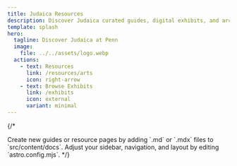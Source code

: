 ```yaml
---
title: Judaica Resources
description: Discover Judaica curated guides, digital exhibits, and archival resources from the Penn Libraries.
template: splash
hero:
  tagline: Discover Judaica at Penn
  image:
    file: ../../assets/logo.webp
  actions:
    - text: Resources
      link: /resources/arts
      icon: right-arrow
    - text: Browse Exhibits
      link: /exhibits
      icon: external
      variant: minimal
---
```





{/*

<CardGrid >
  <Card title="Resources" icon="pencil">

  </Card>
  <Card title="Programs" icon="add-document">
    Create new guides or resource pages by adding `.md` or `.mdx` files to `src/content/docs`.
  </Card>
  <Card title="About" icon="setting">
    Adjust your sidebar, navigation, and layout by editing `astro.config.mjs`.
  </Card>
  <Card title="Exhibits" icon="open-book">
   </Card>
</CardGrid> */}
